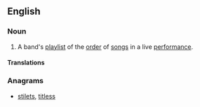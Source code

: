 ==English==
{{wikipedia}}

===Noun===
{{en-noun|head=[[set]] [[list]]}}

# {{lb|en|music}} A band's [[playlist]] of the [[order]] of [[song]]s in a live [[performance]].

====Translations====
{{trans-see|setlist}}

===Anagrams===
* [[stilets#English|stilets]], [[titless#English|titless]]